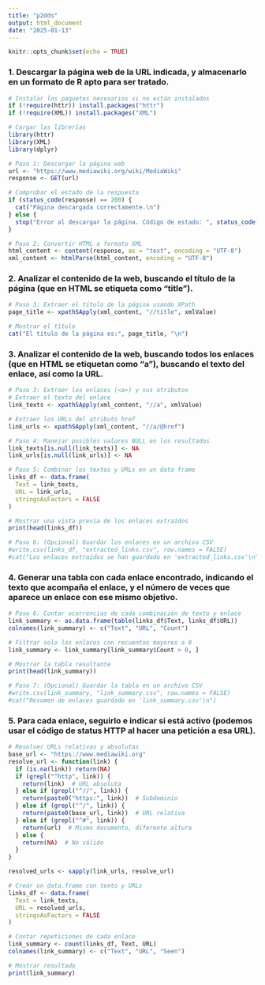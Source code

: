 ```yaml
---
title: "p2dds"
output: html_document
date: "2025-01-13"
---
```


```r
knitr::opts_chunk$set(echo = TRUE)
```

### 1. Descargar la página web de la URL indicada, y almacenarlo en un formato de R apto para ser tratado.

```r
# Instalar los paquetes necesarios si no están instalados
if (!require(httr)) install.packages("httr")
if (!require(XML)) install.packages("XML")

# Cargar las librerías
library(httr)
library(XML)
library(dplyr)

# Paso 1: Descargar la página web
url <- "https://www.mediawiki.org/wiki/MediaWiki"
response <- GET(url)

# Comprobar el estado de la respuesta
if (status_code(response) == 200) {
  cat("Página descargada correctamente.\n")
} else {
  stop("Error al descargar la página. Código de estado: ", status_code(response))
}

# Paso 2: Convertir HTML a formato XML
html_content <- content(response, as = "text", encoding = "UTF-8")
xml_content <- htmlParse(html_content, encoding = "UTF-8")
```

### 2. Analizar el contenido de la web, buscando el título de la página (que en HTML se etiqueta como “title”).

```r
# Paso 3: Extraer el título de la página usando XPath
page_title <- xpathSApply(xml_content, "//title", xmlValue)

# Mostrar el título
cat("El título de la página es:", page_title, "\n")
```

### 3. Analizar el contenido de la web, buscando todos los enlaces (que en HTML se etiquetan como “a”), buscando el texto del enlace, así como la URL.

```r
# Paso 3: Extraer los enlaces (<a>) y sus atributos
# Extraer el texto del enlace
link_texts <- xpathSApply(xml_content, "//a", xmlValue)

# Extraer los URLs del atributo href
link_urls <- xpathSApply(xml_content, "//a/@href")

# Paso 4: Manejar posibles valores NULL en los resultados
link_texts[is.null(link_texts)] <- NA
link_urls[is.null(link_urls)] <- NA

# Paso 5: Combinar los textos y URLs en un data frame
links_df <- data.frame(
  Text = link_texts,
  URL = link_urls,
  stringsAsFactors = FALSE
)

# Mostrar una vista previa de los enlaces extraídos
print(head(links_df))

# Paso 6: (Opcional) Guardar los enlaces en un archivo CSV
#write.csv(links_df, "extracted_links.csv", row.names = FALSE)
#cat("Los enlaces extraídos se han guardado en 'extracted_links.csv'\n")
```

### 4. Generar una tabla con cada enlace encontrado, indicando el texto que acompaña el enlace, y el número de veces que aparece un enlace con ese mismo objetivo.

```r
# Paso 6: Contar ocurrencias de cada combinación de texto y enlace
link_summary <- as.data.frame(table(links_df$Text, links_df$URL))
colnames(link_summary) <- c("Text", "URL", "Count")

# Filtrar solo los enlaces con recuentos mayores a 0
link_summary <- link_summary[link_summary$Count > 0, ]

# Mostrar la tabla resultante
print(head(link_summary))

# Paso 7: (Opcional) Guardar la tabla en un archivo CSV
#write.csv(link_summary, "link_summary.csv", row.names = FALSE)
#cat("Resumen de enlaces guardado en 'link_summary.csv'\n")
```

### 5. Para cada enlace, seguirlo e indicar si está activo (podemos usar el código de status HTTP al hacer una petición a esa URL).

```r
# Resolver URLs relativas y absolutas
base_url <- "https://www.mediawiki.org"
resolve_url <- function(link) {
  if (is.na(link)) return(NA)
  if (grepl("^http", link)) {
    return(link)  # URL absoluta
  } else if (grepl("^//", link)) {
    return(paste0("https:", link))  # Subdominio
  } else if (grepl("^/", link)) {
    return(paste0(base_url, link))  # URL relativa
  } else if (grepl("^#", link)) {
    return(url)  # Mismo documento, diferente altura
  } else {
    return(NA)  # No válido
  }
}

resolved_urls <- sapply(link_urls, resolve_url)

# Crear un data.frame con texto y URLs
links_df <- data.frame(
  Text = link_texts,
  URL = resolved_urls,
  stringsAsFactors = FALSE
)

# Contar repeticiones de cada enlace
link_summary <- count(links_df, Text, URL)
colnames(link_summary) <- c("Text", "URL", "Seen")

# Mostrar resultado
print(link_summary)

```

